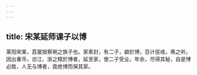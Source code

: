 ```yaml
---
---
---
```

title: 宋某延师课子以博
---



莱阳宋某，荔裳按察琬之族子也。家素封，有二子，癖於博，百计惩戒，弗之听。因出重币，访江、浙之精於博者，延至家，使二子受业。年余，尽得其秘，自是博必胜，人无与博者，竟绝博而保其家。
